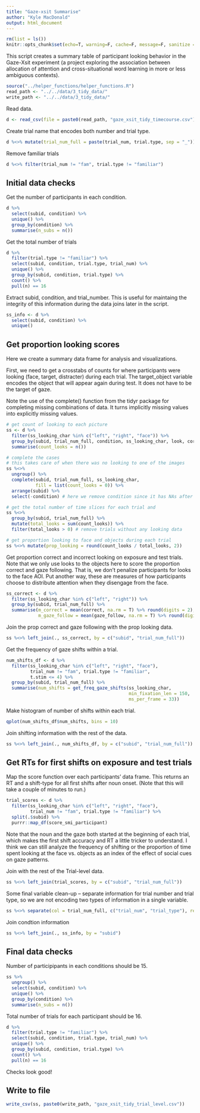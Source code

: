 ```yaml
---
title: "Gaze-xsit Summarise"
author: "Kyle MacDonald"
output: html_document
---
```


```r
rm(list = ls())
knitr::opts_chunk$set(echo=T, warning=F, cache=F, message=F, sanitize = T)
```

This script creates a summary table of participant looking behavior in the Gaze-Xsit experiment (a project exploring the association between allocation of attention and cross-situational word learning in more or less ambiguous contexts).

```r
source("../helper_functions/helper_functions.R")
read_path <- "../../data/3_tidy_data/"
write_path <- "../../data/3_tidy_data/"
```

Read data. 

```r
d <- read_csv(file = paste0(read_path, "gaze_xsit_tidy_timecourse.csv"))
```

Create trial name that encodes both number and trial type. 

```r
d %<>% mutate(trial_num_full = paste(trial_num, trial.type, sep = "_")) 
```

Remove familiar trials

```r
d %<>% filter(trial_num != "fam", trial.type != "familiar")
```

## Initial data checks

Get the number of participants in each condition.

```r
d %>% 
  select(subid, condition) %>% 
  unique() %>% 
  group_by(condition) %>% 
  summarise(n_subs = n())
```

Get the total number of trials

```r
d %>% 
  filter(trial.type != "familiar") %>% 
  select(subid, condition, trial.type, trial_num) %>% 
  unique() %>% 
  group_by(subid, condition, trial.type) %>% 
  count() %>% 
  pull(n) == 16
```

Extract subid, condition, and trial_number. This is useful for maintaing the integrity of this information during the data joins later in the script. 

```r
ss_info <- d %>% 
  select(subid, condition) %>%
  unique()
```

## Get proportion looking scores

Here we create a summary data frame for analysis and visualizations.

First, we need to get a crosstabs of counts for where participants were looking (face, target, distracter) during each trial. The target_object variable encodes the object that will appear again during test. It does not have to be the target of gaze. 

Note the use of the complete() function from the tidyr package for completing missing combinations of data. It turns implicitly missing values into explicitly missing values.

```r
# get count of looking to each picture
ss <- d %>% 
  filter(ss_looking_char %in% c("left", "right", "face")) %>%
  group_by(subid, trial_num_full, condition, ss_looking_char, look, correct) %>% 
  summarise(count_looks = n()) 

# complete the cases 
# this takes care of when there was no looking to one of the images
ss %<>% 
  ungroup() %>% 
  complete(subid, trial_num_full, ss_looking_char, 
           fill = list(count_looks = 0)) %>%
  arrange(subid) %>% 
  select(-condition) # here we remove condition since it has NAs after the complete function

# get the total number of time slices for each trial and
ss %<>% 
  group_by(subid, trial_num_full) %>% 
  mutate(total_looks = sum(count_looks)) %>% 
  filter(total_looks > 0) # remove trials without any looking data

# get proportion looking to face and objects during each trial
ss %<>% mutate(prop_looking = round(count_looks / total_looks, 2))
```

Get proportion correct and incorrect looking on exposure and test trials. Note that we only use looks to the objects here to score the proportion correct and gaze following. That is, we don't penalize participants for looks to the face AOI. Put another way, these are measures of how participants choose to distribute attention when they disengage from the face. 

```r
ss_correct <- d %>% 
  filter(ss_looking_char %in% c("left", "right")) %>%
  group_by(subid, trial_num_full) %>% 
  summarise(m_correct = mean(correct, na.rm = T) %>% round(digits = 2),
            m_gaze_follow = mean(gaze_follow, na.rm = T) %>% round(digits = 2))
```

Join the prop correct and gaze following with the prop looking data.

```r
ss %<>% left_join(., ss_correct, by = c("subid", "trial_num_full"))
```

Get the frequency of gaze shifts within a trial.

```r
num_shifts_df <- d %>% 
  filter(ss_looking_char %in% c("left", "right", "face"),
         trial_num != "fam", trial.type != "familiar", 
         t.stim <= 4) %>% 
  group_by(subid, trial_num_full) %>% 
  summarise(num_shifts = get_freq_gaze_shifts(ss_looking_char, 
                                              min_fixation_len = 150,
                                              ms_per_frame = 33))
```

Make histogram of number of shifts within each trial.

```r
qplot(num_shifts_df$num_shifts, bins = 10)
```

Join shifting information with the rest of the data.  

```r
ss %<>% left_join(., num_shifts_df, by = c("subid", "trial_num_full"))
```

## Get RTs for first shifts on exposure and test trials

Map the score function over each participants' data frame. This returns an RT and a shift-type for all first shifts after noun onset. (Note that this will take a couple of minutes to run.) 

```r
trial_scores <- d %>% 
  filter(ss_looking_char %in% c("left", "right", "face"),
         trial_num != "fam", trial.type != "familiar") %>% 
  split(.$subid) %>% 
  purrr::map_df(score_smi_participant)
```

Note that the noun and the gaze both started at the beginning of each trial, which makes the first shift accuracy and RT a little tricker to understand. I think we can still analyze the frequency of shifting or the proportion of time spent looking at the face vs. objects as an index of the effect of social cues on gaze patterns.

Join with the rest of the Trial-level data. 

```r
ss %<>% left_join(trial_scores, by = c("subid", "trial_num_full"))
```

Some final variable clean-up -- separate information for trial number and trial type, so we are not encoding two types of information in a single variable. 

```r
ss %<>% separate(col = trial_num_full, c("trial_num", "trial_type"), remove = F)
```

Join condtion information 

```r
ss %<>% left_join(., ss_info, by = "subid")
```

## Final data checks

Number of participipants in each conditions should be 15.

```r
ss %>% 
  ungroup() %>% 
  select(subid, condition) %>% 
  unique() %>% 
  group_by(condition) %>% 
  summarise(n_subs = n())
```

Total number of trials for each participant should be 16. 

```r
d %>% 
  filter(trial.type != "familiar") %>% 
  select(subid, condition, trial.type, trial_num) %>% 
  unique() %>% 
  group_by(subid, condition, trial.type) %>% 
  count() %>% 
  pull(n) == 16
```

Checks look good! 

## Write to file

```r
write_csv(ss, paste0(write_path, "gaze_xsit_tidy_trial_level.csv"))
```


